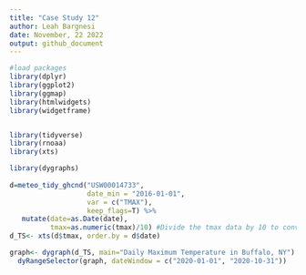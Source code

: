 ```yaml
---
title: "Case Study 12"
author: Leah Bargnesi
date: November, 22 2022
output: github_document
---
```

```r
#load packages
library(dplyr)
library(ggplot2)
library(ggmap)
library(htmlwidgets)
library(widgetframe)


library(tidyverse)
library(rnoaa)
library(xts)

library(dygraphs)
 
d=meteo_tidy_ghcnd("USW00014733",
                   date_min = "2016-01-01", 
                   var = c("TMAX"),
                   keep_flags=T) %>% 
   mutate(date=as.Date(date),
          tmax=as.numeric(tmax)/10) #Divide the tmax data by 10 to convert to degrees.
d_TS<- xts(d$tmax, order.by = d$date)

graph<- dygraph(d_TS, main="Daily Maximum Temperature in Buffalo, NY")
  dyRangeSelector(graph, dateWindow = c("2020-01-01", "2020-10-31"))


```